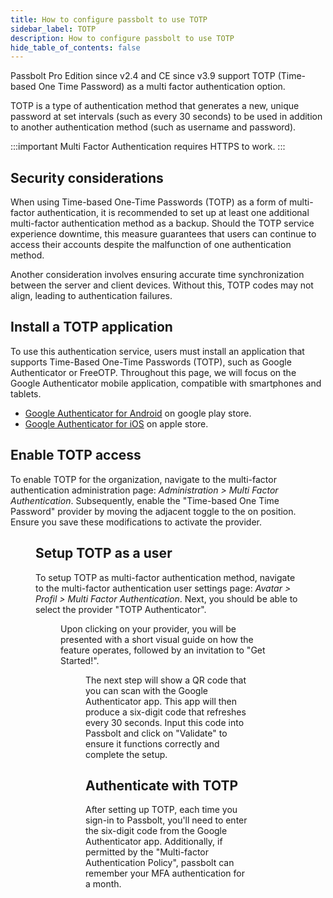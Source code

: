 ```yaml
---
title: How to configure passbolt to use TOTP
sidebar_label: TOTP
description: How to configure passbolt to use TOTP
hide_table_of_contents: false
---
```



Passbolt Pro Edition since v2.4 and CE since v3.9 support TOTP (Time-based One Time Password) as a multi factor authentication option.

TOTP is a type of authentication method that generates a new, unique password at set intervals (such as every 30 seconds) to be used in addition to another authentication method (such as username and password).

:::important
Multi Factor Authentication requires HTTPS to work.
:::

## Security considerations

When using Time-based One-Time Passwords (TOTP) as a form of multi-factor authentication, it is recommended to set up at least one additional multi-factor authentication method as a backup. Should the TOTP service experience downtime, this measure guarantees that users can continue to access their accounts despite the malfunction of one authentication method.

Another consideration involves ensuring accurate time synchronization between the server and client devices. Without this, TOTP codes may not align, leading to authentication failures.

## Install a TOTP application

To use this authentication service, users must install an application that supports Time-Based One-Time Passwords (TOTP), such as Google Authenticator or FreeOTP. Throughout this page, we will focus on the Google Authenticator mobile application, compatible with smartphones and tablets.

- [Google Authenticator for Android](https://play.google.com/store/apps/details?id=com.google.android.apps.authenticator2&hl=en&gl=US&pli=1) on google play store.
- [Google Authenticator for iOS](https://apps.apple.com/us/app/google-authenticator/id388497605) on apple store.

## Enable TOTP access

To enable TOTP for the organization, navigate to the multi-factor authentication administration page: *Administration > Multi Factor Authentication*. Subsequently, enable the "Time-based One Time Password" provider by moving the adjacent toggle to the on position. Ensure you save these modifications to activate the provider.

<Figure
  src="/img/help/2023/01/totp-passbolt-admin-enable.png"
  alt="Enable TOTP in Administration settings"
  caption="fig. Enable TOTP in Administration settings"
/>

## Setup TOTP as a user

To setup TOTP as multi-factor authentication method, navigate to the multi-factor authentication user settings page: *Avatar > Profil > Multi Factor Authentication*. Next, you should be able to select the provider "TOTP Authenticator".

<Figure
  src="/img/help/2023/01/totp-passbolt-user-enable.png"
  alt="Setup TOTP as a user"
  caption="fig. Setup TOTP as a user"
/>

Upon clicking on your provider, you will be presented with a short visual guide on how the feature operates, followed by an invitation to "Get Started!".

<Figure
  src="/img/help/2024/02/totp-passbolt-user-scan.png"
  alt="Scan TOTP QR code"
  caption="fig. Scan TOTP QR code"
/>

The next step will show a QR code that you can scan with the Google Authenticator app. This app will then produce a six-digit code that refreshes every 30 seconds. Input this code into Passbolt and click on "Validate" to ensure it functions correctly and complete the setup.

## Authenticate with TOTP

After setting up TOTP, each time you sign-in to Passbolt, you'll need to enter the six-digit code from the Google Authenticator app. Additionally, if permitted by the "Multi-factor Authentication Policy", passbolt can remember your MFA authentication for a month.

<Figure
  src="/img/help/2024/02/totp-passbolt-user-authenticate.png"
  alt="Authenticate with TOTP"
  caption="fig. Authenticate with TOTP"
/>
